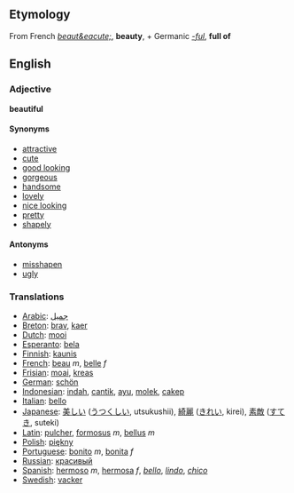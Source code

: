 ==Etymology==
From French ''[[beaut&eacute;]]'', '''beauty''', + Germanic ''[[-ful]]'', '''full of'''

==English==
=== Adjective ===
'''beautiful'''

====Synonyms====
*[[attractive]]
*[[cute]]
*[[good looking]]
*[[gorgeous]]
*[[handsome]]
*[[lovely]]
*[[nice looking]]
*[[pretty]]
*[[shapely]]

====Antonyms====

*[[misshapen]]
*[[ugly]]

=== Translations ===
*[[Arabic]]: [[جميل]]
*[[Breton]]: [[brav]], [[kaer]]
*[[Dutch]]: [[mooi]]
*[[Esperanto]]: [[bela]]
*[[Finnish]]: [[kaunis]]
*[[French]]: [[beau]] ''m'', [[belle]] ''f''
*[[Frisian]]: [[moai]], [[kreas]]
*[[German]]: [[schön]]
*[[Indonesian]]: [[indah]], [[cantik]], [[ayu]], [[molek]], [[cakep]]
*[[Italian]]: [[bello]]
*[[Japanese]]: [[美しい]] ([[うつくしい]], utsukushii), [[綺麗]] ([[きれい]], kirei), [[素敵]] ([[すてき]], suteki)
*[[Latin]]: [[pulcher]], [[formosus]] ''m'', [[bellus]] ''m''
*[[Polish]]: [[piękny]]
*[[Portuguese]]: [[bonito]] ''m'', [[bonita]] ''f''
*[[Russian]]: [[красивый]]
*[[Spanish]]: [[hermoso]] ''m'', [[hermosa]] ''f'', ''[[bello]]'', ''[[lindo]]'', ''[[chico]]''
*[[Swedish]]: [[vacker]]